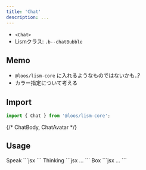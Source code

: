 ```yaml
---
title: 'Chat'
description: ...
---
```




- `<Chat>`
- Lismクラス: `.b--chatBubble`


## Memo

- `@loos/lism-core` に入れるようなものではないかも..?
- カラー指定について考える


## Import

```js
import { Chat } from '@loos/lism-core';
```

{/* ChatBody, ChatAvatar */}

## Usage

<Preview>
	<PreviewTitle>Speak</PreviewTitle>
	<PreviewArea resize p={20}>
		<Chat name="太郎" icon="/img/onepiece01_luffy.png">
			<DammyText length="m" />
		</Chat>
		<Chat name="太郎" icon="/img/onepiece06_chopper.png" direction='right'>
			<DammyText />
			<DammyText length="m" />
		</Chat>
	</PreviewArea>
	<PreviewCode>
		```jsx
		<Chat name="太郎" icon="/img/onepiece01_luffy.png">
			<DammyText length="m" />
		</Chat>
		<Chat name="太郎" icon="/img/onepiece06_chopper.png" direction='right'>
			<DammyText />
			<DammyText length="m" />
		</Chat>
		```
	</PreviewCode>
</Preview>

<Preview>
	<PreviewTitle>Thinking</PreviewTitle>
	<PreviewArea resize p={20}>
		<Chat type="think" name="太郎" icon="/img/onepiece01_luffy.png">
			<DammyText length="m" />
		</Chat>
		<Chat type="think" name="太郎" icon="/img/onepiece06_chopper.png" direction='right'>
			<DammyText />
			<DammyText length="m" />
		</Chat>
	</PreviewArea>
	<PreviewCode>
		```jsx
		...
		```
	</PreviewCode>
</Preview>


<Preview>
	<PreviewTitle>Box</PreviewTitle>
	<PreviewArea resize p={20}>
		<Chat type="box" name="太郎" icon="/img/onepiece01_luffy.png">
			<DammyText length="m" />
		</Chat>
		<Chat type="box" name="太郎" icon="/img/onepiece06_chopper.png" direction='right'>
			<DammyText />
			<DammyText length="m" />
		</Chat>
	</PreviewArea>
	<PreviewCode>
		```jsx
		...
		```
	</PreviewCode>
</Preview>
